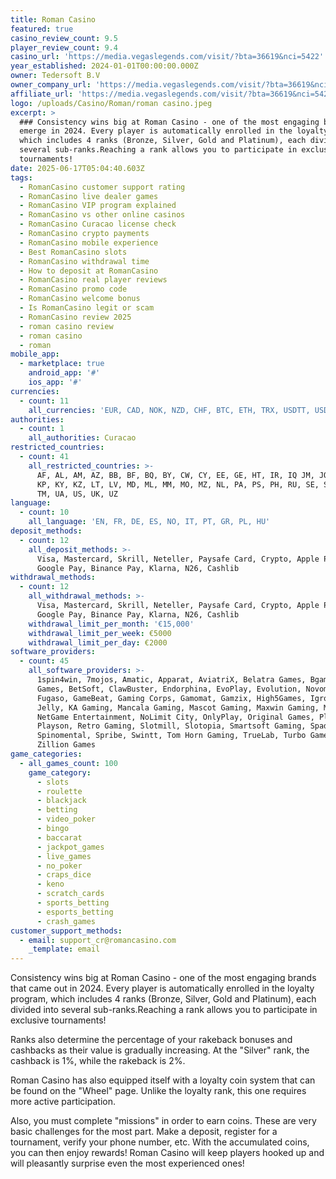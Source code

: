 ```yaml
---
title: Roman Casino
featured: true
casino_review_count: 9.5
player_review_count: 9.4
casino_url: 'https://media.vegaslegends.com/visit/?bta=36619&nci=5422'
year_established: 2024-01-01T00:00:00.000Z
owner: Tedersoft B.V
owner_company_url: 'https://media.vegaslegends.com/visit/?bta=36619&nci=5422'
affiliate_url: 'https://media.vegaslegends.com/visit/?bta=36619&nci=5422'
logo: /uploads/Casino/Roman/roman casino.jpeg
excerpt: >
  ### Consistency wins big at Roman Casino - one of the most engaging brands to
  emerge in 2024. Every player is automatically enrolled in the loyalty program,
  which includes 4 ranks (Bronze, Silver, Gold and Platinum), each divided into
  several sub-ranks.Reaching a rank allows you to participate in exclusive
  tournaments!
date: 2025-06-17T05:04:40.603Z
tags:
  - RomanCasino customer support rating
  - RomanCasino live dealer games
  - RomanCasino VIP program explained
  - RomanCasino vs other online casinos
  - RomanCasino Curacao license check
  - RomanCasino crypto payments
  - RomanCasino mobile experience
  - Best RomanCasino slots
  - RomanCasino withdrawal time
  - How to deposit at RomanCasino
  - RomanCasino real player reviews
  - RomanCasino promo code
  - RomanCasino welcome bonus
  - Is RomanCasino legit or scam
  - RomanCasino review 2025
  - roman casino review
  - roman casino
  - roman
mobile_app:
  - marketplace: true
    android_app: '#'
    ios_app: '#'
currencies:
  - count: 11
    all_currencies: 'EUR, CAD, NOK, NZD, CHF, BTC, ETH, TRX, USDTT, USDTE, AUD'
authorities:
  - count: 1
    all_authorities: Curacao
restricted_countries:
  - count: 41
    all_restricted_countries: >-
      AF, AL, AM, AZ, BB, BF, BQ, BY, CW, CY, EE, GE, HT, IR, IQ JM, JO, KG, KH,
      KP, KY, KZ, LT, LV, MD, ML, MM, MO, MZ, NL, PA, PS, PH, RU, SE, SX, TJ,
      TM, UA, US, UK, UZ
language:
  - count: 10
    all_language: 'EN, FR, DE, ES, NO, IT, PT, GR, PL, HU'
deposit_methods:
  - count: 12
    all_deposit_methods: >-
      Visa, Mastercard, Skrill, Neteller, Paysafe Card, Crypto, Apple Pay,
      Google Pay, Binance Pay, Klarna, N26, Cashlib
withdrawal_methods:
  - count: 12
    all_withdrawal_methods: >-
      Visa, Mastercard, Skrill, Neteller, Paysafe Card, Crypto, Apple Pay,
      Google Pay, Binance Pay, Klarna, N26, Cashlib
    withdrawal_limit_per_month: '€15,000'
    withdrawal_limit_per_week: €5000
    withdrawal_limit_per_day: €2000
software_providers:
  - count: 45
    all_software_providers: >-
      1spin4win, 7mojos, Amatic, Apparat, AviatriX, Belatra Games, Bgaming, BNG
      Games, BetSoft, ClawBuster, Endorphina, EvoPlay, Evolution, Novomatic,
      Fugaso, GameBeat, Gaming Corps, Gamomat, Gamzix, High5Games, Igrosoft,
      Jelly, KA Gaming, Mancala Gaming, Mascot Gaming, Maxwin Gaming, MGA Games,
      NetGame Entertainment, NoLimit City, OnlyPlay, Original Games, Platipus,
      Playson, Retro Gaming, Slotmill, Slotopia, Smartsoft Gaming, Spadegaming,
      Spinomental, Spribe, Swintt, Tom Horn Gaming, TrueLab, Turbo Games,
      Zillion Games
game_categories:
  - all_games_count: 100
    game_category:
      - slots
      - roulette
      - blackjack
      - betting
      - video_poker
      - bingo
      - baccarat
      - jackpot_games
      - live_games
      - no_poker
      - craps_dice
      - keno
      - scratch_cards
      - sports_betting
      - esports_betting
      - crash_games
customer_support_methods:
  - email: support_cr@romancasino.com
    _template: email
---
```


Consistency wins big at Roman Casino - one of the most engaging brands that came out in 2024. Every player is automatically enrolled in the loyalty program, which includes 4 ranks (Bronze, Silver, Gold and Platinum), each divided into several sub-ranks.Reaching a rank allows you to participate in exclusive tournaments!

Ranks also determine the percentage of your rakeback bonuses and cashbacks as their value is gradually increasing. At the "Silver" rank, the cashback is 1%, while the rakeback is 2%.

Roman Casino has also equipped itself with a loyalty coin system that can be found on the "Wheel" page. Unlike the loyalty rank, this one requires more active participation.

Also, you must complete "missions" in order to earn coins. These are very basic challenges for the most part. Make a deposit, register for a tournament, verify your phone number, etc. With the accumulated coins, you can then enjoy rewards! Roman Casino will keep players hooked up and will pleasantly surprise even the most experienced ones!
